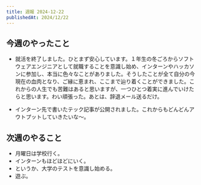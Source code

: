 ```yaml
---
title: 週報 2024-12-22
publishedAt: 2024/12/22
---
```


## 今週のやったこと

- 就活を終了しました。ひとまず安心しています。１年生の冬ごろからソフトウェアエンジニアとして就職することを意識し始め、インターンやハッカソンに参加し、本当に色々なことがありました。そうしたことが全て自分の今現在の血肉となり、ご縁に恵まれ、ここまで辿り着くことができました。これからの人生でも苦難はあると思いますが、一つひとつ着実に進んでいけたらと思います。わい頑張った。あとは、辞退メール送るだけ。

- インターン先で書いたテック記事が公開されました。これからもどんどんアウトプットしていきたいな〜。

## 次週のやること

- 月曜日は学校行く。
- インターンもほどほどにいく。
- というか、大学のテストを意識し始める。
- 遊ぶ。
